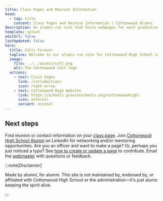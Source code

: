 ```yaml
---
title: Class Pages and Reunion Information
head:
  - tag: title
    content: Class Pages and Reunion Information | Cottonwood Alumni
description: An alumni-run site that hosts webpages for each graduating class. Find and/or publish reunion information all in one place.
template: splash
editUrl: false
lastUpdated: false
hero:
  title: Colts Forever
  tagline: Welcome to our alumni-run site for Cottonwood High School in Murray, UT. A one-stop site to share reunion information with your graduating class.
  image:
    file: ../../assets/colt.png
    alt: The Cottonwood Colt logo
  actions:
    - text: Class Pages
      link: /introduction/
      icon: right-arrow
    - text: Cottonwood High Website
      link: https://schools.graniteschools.org/cottonwoodhigh/
      icon: external
      variant: minimal
---
```



## Next steps

<CardGrid stagger>
  <Card title="Find your graduating class" icon="document">
    Find reunion or contact information on your <a href="/introduction/">class page</a>.
  </Card>
  <Card title="Network with us" icon="linkedin">
    Join <a href="https://www.linkedin.com/groups/13573495/">Cottonwood High School Alumni</a> on LinkedIn for networking and/or mentoring opportunities.
  </Card>
  <Card title="Create or update a class page" icon="pencil">
    Are you an officer and want to make a page?
    Or, perhaps you just noticed a typo?
    See <a href="/guides/create-a-page/">how to create or update a page</a> to contribute.
  </Card>
  <Card title="Get in touch" icon="email">
    Email the <a href="mailto:admin@cottonwoodhigh.school">webmaster</a> with questions or feedback.
  </Card>
</CardGrid>


:::note[Disclaimer]

Made by alumni, for alumni.
This site is not maintained by, endorsed by, or affiliated with Cottonwood High School or the administration—it's just alums keeping the spirit alive.

:::
